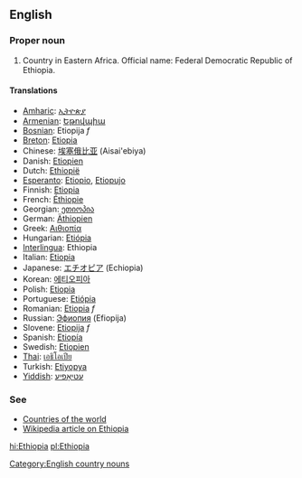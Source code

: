 ==English==

===Proper noun===

# Country in Eastern Africa. Official name: Federal Democratic Republic of Ethiopia.
====Translations====
*[[Amharic]]: [[ኢትዮጵያ]]
*[[Armenian]]: [[Եթովպիա]]
*[[Bosnian]]: Etiopija ''f''
*[[Breton]]: [[Etiopia]]
*Chinese: [[埃塞俄比亚]] (Aisai'ebiya)
*Danish: [[Etiopien]]
*Dutch: [[Ethiopië]]
*[[Esperanto]]: [[Etiopio]], [[Etiopujo]]
*Finnish: [[Etiopia]]
*French: [[Éthiopie]]
*Georgian: [[ეთიოპია]]
*German: [[Äthiopien]]
*Greek: [[Αιθιοπία]]
*Hungarian: [[Etiópia]]
*[[Interlingua]]: Ethiopia
*Italian: [[Etiopia]]
*Japanese: [[エチオピア]] (Echiopia)
*Korean: [[에티오피아]]
*Polish: [[Etiopia]]
*Portuguese: [[Etiópia]]
*Romanian: [[Etiopia]] ''f''
*Russian: [[Эфиопия]] (Efiopija)
*Slovene: [[Etiopija]] ''f''
*Spanish: [[Etiopía]]
*Swedish: [[Etiopien]]
*[[Thai]]: [[เอธิโอเปีย]]
*Turkish: [[Etiyopya]]
*[[Yiddish]]: [[עטיאָפיע]]

===See===
*[[Countries of the world]]
*[[w:Ethiopia|Wikipedia article on Ethiopia]]
[[Category:English country nouns]]

[[hi:Ethiopia]]
[[pl:Ethiopia]]